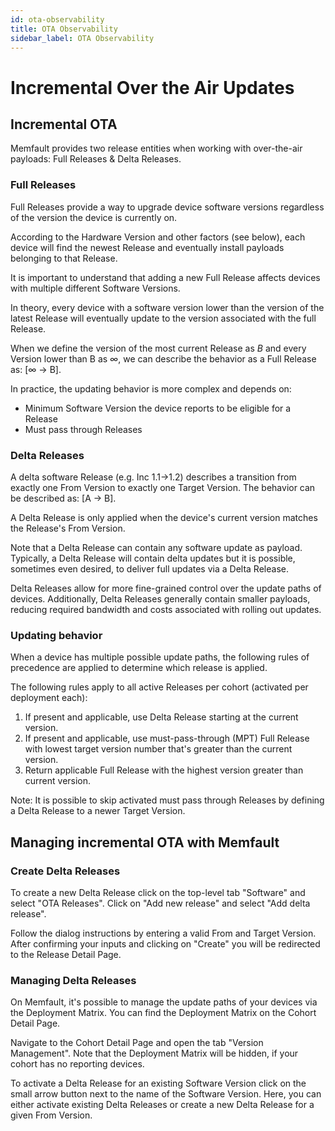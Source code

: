 ```yaml
---
id: ota-observability
title: OTA Observability
sidebar_label: OTA Observability
---
```


# Incremental Over the Air Updates

## Incremental OTA

Memfault provides two release entities when working with over-the-air payloads:
Full Releases & Delta Releases.

### Full Releases

Full Releases provide a way to upgrade device software versions regardless of
the version the device is currently on.

According to the Hardware Version and other factors (see below), each device
will find the newest Release and eventually install payloads belonging to that
Release.

It is important to understand that adding a new Full Release affects devices
with multiple different Software Versions.

In theory, every device with a software version lower than the version of the
latest Release will eventually update to the version associated with the full
Release.

When we define the version of the most current Release as _B_ and every Version
lower than B as _∞_, we can describe the behavior as a Full Release as: [∞ ->
B].

In practice, the updating behavior is more complex and depends on:

- Minimum Software Version the device reports to be eligible for a Release
- Must pass through Releases

### Delta Releases

A delta software Release (e.g. Inc 1.1→1.2) describes a transition from exactly
one From Version to exactly one Target Version. The behavior can be described
as: [A -> B].

A Delta Release is only applied when the device's current version matches the
Release's From Version.

Note that a Delta Release can contain any software update as payload. Typically,
a Delta Release will contain delta updates but it is possible, sometimes even
desired, to deliver full updates via a Delta Release.

Delta Releases allow for more fine-grained control over the update paths of
devices. Additionally, Delta Releases generally contain smaller payloads,
reducing required bandwidth and costs associated with rolling out updates.

### Updating behavior

When a device has multiple possible update paths, the following rules of
precedence are applied to determine which release is applied.

The following rules apply to all active Releases per cohort (activated per
deployment each):

1. If present and applicable, use Delta Release starting at the current version.
2. If present and applicable, use must-pass-through (MPT) Full Release with
   lowest target version number that's greater than the current version.
3. Return applicable Full Release with the highest version greater than current
   version.

Note: It is possible to skip activated must pass through Releases by defining a
Delta Release to a newer Target Version.

## Managing incremental OTA with Memfault

### Create Delta Releases

To create a new Delta Release click on the top-level tab "Software" and select
"OTA Releases". Click on "Add new release" and select "Add delta release".

Follow the dialog instructions by entering a valid From and Target Version.
After confirming your inputs and clicking on "Create" you will be redirected to
the Release Detail Page.

### Managing Delta Releases

On Memfault, it's possible to manage the update paths of your devices via the
Deployment Matrix. You can find the Deployment Matrix on the Cohort Detail Page.

Navigate to the Cohort Detail Page and open the tab "Version Management". Note
that the Deployment Matrix will be hidden, if your cohort has no reporting
devices.

To activate a Delta Release for an existing Software Version click on the small
arrow button next to the name of the Software Version. Here, you can either
activate existing Delta Releases or create a new Delta Release for a given From
Version.
